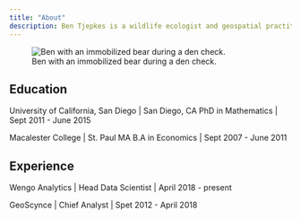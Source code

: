 ---
title: "About"
description: Ben Tjepkes is a wildlife ecologist and geospatial practitioner dedicated to creating solutions for natural resource conservation.
---

![Ben with an immobilized bear during a den check.](img-ben-with-bear.jpg)

## Education

University of California, San Diego | San Diego, CA
PhD in Mathematics | Sept 2011 - June 2015

Macalester College | St. Paul MA
B.A in Economics | Sept 2007 - June 2011

## Experience

Wengo Analytics | Head Data Scientist | April 2018 - present

GeoScynce | Chief Analyst | Spet 2012 - April 2018
